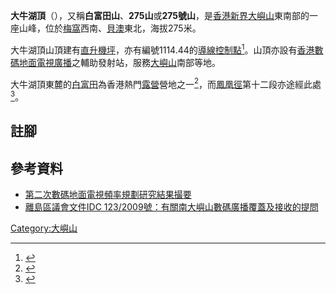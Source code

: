 {{distinguish|大牛湖|牛湖頂}}
{{Infobox Mountain
| 名稱 = 大牛湖頂
| 照片 = Tai Ngau Wu Teng 1.jpg
| 照片說明 = 大牛湖頂
| 海拔 = {{Convert|275|m|ft|0|link=on}}
| 位置 = [[香港|香港]][[大嶼山|大嶼山]]東南部
| 山脈 = 
| 相對高度 = 
| 座標 = {{coord|22|14|59.63|N|113|59|23.77|E}}
| 地形圖 = 
| 類別 = 
| 年齡 = 
| 最近喷发 = 
| 首次登頂 =
| 攀登路線 =
| pushpin_map = Hong Kong
| pushpin_map_caption = 大牛湖頂的位置
| latd=22 |latm=14 |lats=59.63 |latNS=N
| longd=113 |longm=59 |longs=23.77 |longEW=E
}}
'''大牛湖頂'''（{{lang-en|Tai Ngau Wu Teng}}），又稱'''白富田山'''、'''275山'''或'''275號山'''，是[[香港|香港]][[新界|新界]][[大嶼山|大嶼山]]東南部的一座山峰，位於[[梅窩|梅窩]]西南、[[貝澳|貝澳]]東北，海拔275米。

大牛湖頂山頂建有[[直升機坪|直升機坪]]，亦有編號1114.44的[[導線控制點|導線控制點]]<ref>{{web reference|URL=http://www.geodetic.gov.hk/summarysheet/1114.44.pdf|title=Nam Shan Traverse Station|work=地政總署測繪處|year=2010年|date=9月28日|accessdate=2010-09-28|archive-date=2013-03-14|archive-url=https://web.archive.org/web/20130314213254/http://www.geodetic.gov.hk/summarysheet/1114.44.pdf|dead-url=no}}</ref>。山頂亦設有[[香港數碼地面電視廣播|香港數碼地面電視廣播]]之輔助發射站，服務[[大嶼山|大嶼山]]南部等地。

大牛湖頂東麓的[[白富田|白富田]]為香港熱門[[露營|露營]]營地之一<ref>{{web reference|URL=http://www.afcd.gov.hk/tc_chi/country/cou_vis/cou_vis_cam/cou_vis_cam_cam/cou_vis_cam_cam_30.html|title=白富田營地|work=漁農自然護理署|year=2010年|date=9月28日|accessdate=2010-09-28|archive-date=2011-09-14|archive-url=https://web.archive.org/web/20110914090345/http://www.afcd.gov.hk/tc_chi/country/cou_vis/cou_vis_cam/cou_vis_cam_cam/cou_vis_cam_cam_30.html|dead-url=no}}</ref>，而[[鳳凰徑|鳳凰徑]]第十二段亦途經此處<ref>{{web reference|URL=http://www.hkwalkers.net/chi/longtrail/ltrail/ltrail/ltrail12.htm|title=鳳凰徑第十二段|work=郊野樂行|year=2010年|date=9月28日|accessdate=2010-09-28|archive-date=2010-11-24|archive-url=https://web.archive.org/web/20101124044028/http://www.hkwalkers.net/chi/longtrail/ltrail/ltrail/ltrail12.htm|dead-url=yes}}</ref>。

==註腳==
{{reflist}}

==參考資料==
*[https://web.archive.org/web/20101104221452/http://www.ofta.gov.hk/zh/broadcast/Exe_summary_2.pdf 第二次數碼地面電視頻率規劃研究結果撮要]
*[http://www.districtcouncils.gov.hk/island_d/pdf/2009/IS_2009_123_TC.pdf 離島區議會文件IDC 123/2009號：有關南大嶼山數碼廣播覆蓋及接收的提問]{{dead link|date=2017年12月 |bot=InternetArchiveBot |fix-attempted=yes }}

{{香港山峰}}
{{HK-geo-stub}}
[[Category:大嶼山|Category:大嶼山]]